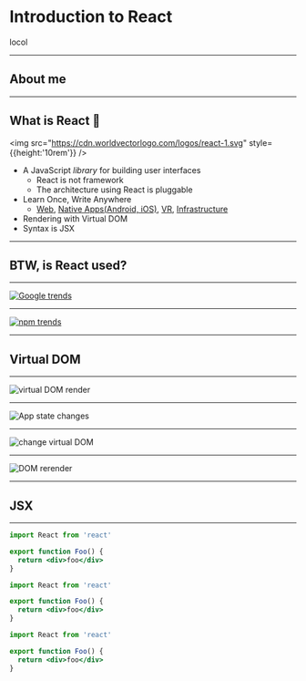 
<Head>
  <Meta title="Introduction to React" url="https://introduction-to-react-green.vercel.app" description="Introduction to React" imageUrl="./assets/screenshot.png" />
</Head>

# Introduction to React

locol

---

## About me

<Bio />

---

## What is React :book:

<img src="https://cdn.worldvectorlogo.com/logos/react-1.svg" style={{height:'10rem'}} />

- A JavaScript <em>library</em> for building user interfaces
  - React is not framework
  - The architecture using React is pluggable
- Learn Once, Write Anywhere
  - [Web](https://reactjs.org/), [Native Apps(Android, iOS)](https://reactnative.dev/), [VR](https://facebook.github.io/react-360/), [Infrastructure](https://adaptjs.org/)
- Rendering with Virtual DOM
- Syntax is JSX

---

## BTW, is React used?

---

<a href="https://trends.google.com/trends/explore?q=React,Vue,%2Fg%2F11c6w0ddw9,Svelte" target="_blank" rel="noopener">
  <img src="./assets/google-trends.png" alt="Google trends" />
</a>

---

<a href="https://www.npmtrends.com/react-vs-vue-vs-@angular/core-vs-svelte" target="_blank" rel="noopener">
  <img src="./assets/npm-trends.png" alt="npm trends" />
</a>

---

## Virtual DOM

---

<img src="https://docs.google.com/drawings/d/e/2PACX-1vQli83IcKv4Buj-BQBRw1d-EorjoQ3c16cOgGig1PNUVZ2zoSTXDgV71ZFEbVRPcrZcgQhVMHCHcmJF/pub?w=960&h=720" alt="virtual DOM render" />

---

<img src="https://docs.google.com/drawings/d/e/2PACX-1vSwNSJLQ1BFaZjRxA2jlXBD850ppwAGebtM-y8MfiVCwCpppy8_p5Rykh2EfhwbUuoY6Ri-XpNbCEzg/pub?w=960&h=720" alt="App state changes" />

---

<img src="https://docs.google.com/drawings/d/e/2PACX-1vTNvXEm24gHaLf_mEccEsTRF8C95PviPU-UpLtslm708IyDvauInOPqcLy2AgOf2xOycGBVAOlsCONv/pub?w=960&h=720" alt="change virtual DOM" />

---

<img src="https://docs.google.com/drawings/d/e/2PACX-1vRQzaHy0yjG-V8jr-enzJR0lzpTl8e8qVNXJeWGTCJ_-AxTVvnSxiHjBRf2X9BRFHK3uV2jMNArSNGU/pub?w=960&h=720" alt="DOM rerender" />

---

## JSX

---

<CodeSurferLayout>

```jsx
import React from 'react'

export function Foo() {
  return <div>foo</div>
}
```

```jsx 3 subtitle="Foo is just a function"
import React from 'react'

export function Foo() {
  return <div>foo</div>
}
```

```jsx 4 subtitle="return html"
import React from 'react'

export function Foo() {
  return <div>foo</div>
}
```

</CodeSurferLayout>


